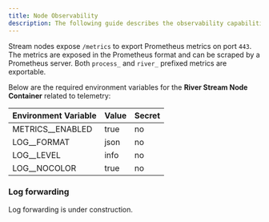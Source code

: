 ```yaml
---
title: Node Observability
description: The following guide describes the observability capabilities of River Stream Nodes and how to monitor and manage them.
---
```


Stream nodes expose `/metrics` to export Prometheus metrics on port `443`. The metrics are exposed in the Prometheus format and can be scraped by a Prometheus server. Both `process_` and `river_` prefixed metrics are exportable.

Below are the required environment variables for the **River Stream Node Container** related to telemetry:

| Environment Variable | Value |Secret|
|---------------------------|---------|----------|
|METRICS__ENABLED|true|no|
|LOG__FORMAT|json|no|
|LOG__LEVEL|info|no|
|LOG__NOCOLOR|true|no|

### Log forwarding

Log forwarding is under construction.